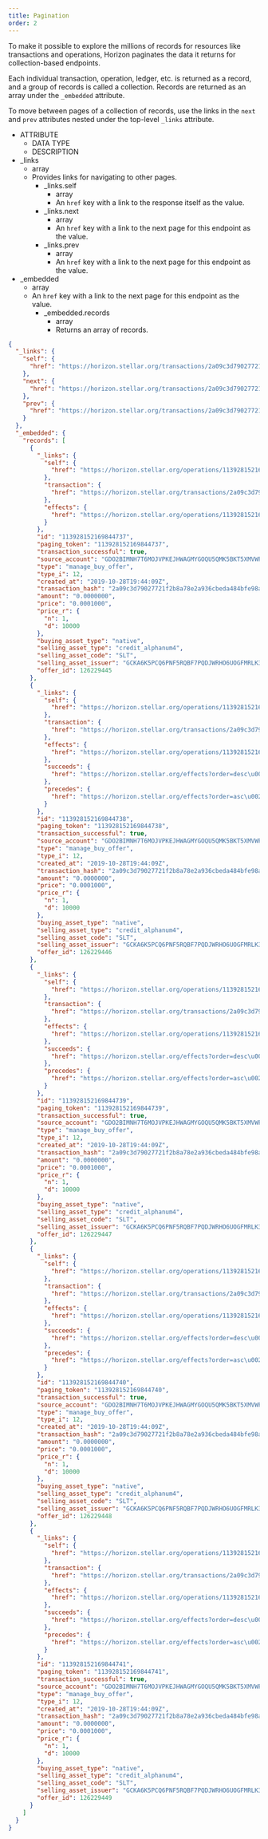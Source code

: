 ```yaml
---
title: Pagination
order: 2
---
```


To make it possible to explore the millions of records for resources like
transactions and operations, Horizon paginates the data it returns for
collection-based endpoints.

Each individual transaction, operation, ledger, etc. is returned as a record,
and a group of records is called a collection. Records are returned as an array
under the `_embedded` attribute.

To move between pages of a collection of records, use the links in the `next`
and `prev` attributes nested under the top-level `_links` attribute.

<NestedTable>
  
- ATTRIBUTE
  - DATA TYPE
  - DESCRIPTION
- _links
  - array
  - Provides links for navigating to other pages.
    - _links.self
      - array
      - An `href` key with a link to the response itself as the value.
    - _links.next
      - array
      - An `href` key with a link to the next page for this endpoint as the value.
    - _links.prev
      - array
      - An `href` key with a link to the next page for this endpoint as the value.
- _embedded
  - array
  - An `href` key with a link to the next page for this endpoint as the value.
    - _embedded.records
      - array
      - Returns an array of records.

</NestedTable>

<MethodTable title="Example Paginated Response" isCodeSnippet>

```json
{
  "_links": {
    "self": {
      "href": "https://horizon.stellar.org/transactions/2a09c3d79027721f2b8a78e2a936cbeda484bfe98a6e34856c1fee743b7e8906/operations?cursor=&limit=5&order=asc"
    },
    "next": {
      "href": "https://horizon.stellar.org/transactions/2a09c3d79027721f2b8a78e2a936cbeda484bfe98a6e34856c1fee743b7e8906/operations?cursor=113928152169844741&limit=5&order=asc"
    },
    "prev": {
      "href": "https://horizon.stellar.org/transactions/2a09c3d79027721f2b8a78e2a936cbeda484bfe98a6e34856c1fee743b7e8906/operations?cursor=113928152169844737&limit=5&order=desc"
    }
  },
  "_embedded": {
    "records": [
      {
        "_links": {
          "self": {
            "href": "https://horizon.stellar.org/operations/113928152169844737"
          },
          "transaction": {
            "href": "https://horizon.stellar.org/transactions/2a09c3d79027721f2b8a78e2a936cbeda484bfe98a6e34856c1fee743b7e8906"
          },
          "effects": {
            "href": "https://horizon.stellar.org/operations/113928152169844737/effects"
          }
        },
        "id": "113928152169844737",
        "paging_token": "113928152169844737",
        "transaction_successful": true,
        "source_account": "GDO2BIMNH7T6MOJVPKEJHWAGMYGOQU5QMK5BKT5XMVWPZKHAGA4JNAQZ",
        "type": "manage_buy_offer",
        "type_i": 12,
        "created_at": "2019-10-28T19:44:09Z",
        "transaction_hash": "2a09c3d79027721f2b8a78e2a936cbeda484bfe98a6e34856c1fee743b7e8906",
        "amount": "0.0000000",
        "price": "0.0001000",
        "price_r": {
          "n": 1,
          "d": 10000
        },
        "buying_asset_type": "native",
        "selling_asset_type": "credit_alphanum4",
        "selling_asset_code": "SLT",
        "selling_asset_issuer": "GCKA6K5PCQ6PNF5RQBF7PQDJWRHO6UOGFMRLK3DYHDOI244V47XKQ4GP",
        "offer_id": 126229445
      },
      {
        "_links": {
          "self": {
            "href": "https://horizon.stellar.org/operations/113928152169844738"
          },
          "transaction": {
            "href": "https://horizon.stellar.org/transactions/2a09c3d79027721f2b8a78e2a936cbeda484bfe98a6e34856c1fee743b7e8906"
          },
          "effects": {
            "href": "https://horizon.stellar.org/operations/113928152169844738/effects"
          },
          "succeeds": {
            "href": "https://horizon.stellar.org/effects?order=desc\u0026cursor=113928152169844738"
          },
          "precedes": {
            "href": "https://horizon.stellar.org/effects?order=asc\u0026cursor=113928152169844738"
          }
        },
        "id": "113928152169844738",
        "paging_token": "113928152169844738",
        "transaction_successful": true,
        "source_account": "GDO2BIMNH7T6MOJVPKEJHWAGMYGOQU5QMK5BKT5XMVWPZKHAGA4JNAQZ",
        "type": "manage_buy_offer",
        "type_i": 12,
        "created_at": "2019-10-28T19:44:09Z",
        "transaction_hash": "2a09c3d79027721f2b8a78e2a936cbeda484bfe98a6e34856c1fee743b7e8906",
        "amount": "0.0000000",
        "price": "0.0001000",
        "price_r": {
          "n": 1,
          "d": 10000
        },
        "buying_asset_type": "native",
        "selling_asset_type": "credit_alphanum4",
        "selling_asset_code": "SLT",
        "selling_asset_issuer": "GCKA6K5PCQ6PNF5RQBF7PQDJWRHO6UOGFMRLK3DYHDOI244V47XKQ4GP",
        "offer_id": 126229446
      },
      {
        "_links": {
          "self": {
            "href": "https://horizon.stellar.org/operations/113928152169844739"
          },
          "transaction": {
            "href": "https://horizon.stellar.org/transactions/2a09c3d79027721f2b8a78e2a936cbeda484bfe98a6e34856c1fee743b7e8906"
          },
          "effects": {
            "href": "https://horizon.stellar.org/operations/113928152169844739/effects"
          },
          "succeeds": {
            "href": "https://horizon.stellar.org/effects?order=desc\u0026cursor=113928152169844739"
          },
          "precedes": {
            "href": "https://horizon.stellar.org/effects?order=asc\u0026cursor=113928152169844739"
          }
        },
        "id": "113928152169844739",
        "paging_token": "113928152169844739",
        "transaction_successful": true,
        "source_account": "GDO2BIMNH7T6MOJVPKEJHWAGMYGOQU5QMK5BKT5XMVWPZKHAGA4JNAQZ",
        "type": "manage_buy_offer",
        "type_i": 12,
        "created_at": "2019-10-28T19:44:09Z",
        "transaction_hash": "2a09c3d79027721f2b8a78e2a936cbeda484bfe98a6e34856c1fee743b7e8906",
        "amount": "0.0000000",
        "price": "0.0001000",
        "price_r": {
          "n": 1,
          "d": 10000
        },
        "buying_asset_type": "native",
        "selling_asset_type": "credit_alphanum4",
        "selling_asset_code": "SLT",
        "selling_asset_issuer": "GCKA6K5PCQ6PNF5RQBF7PQDJWRHO6UOGFMRLK3DYHDOI244V47XKQ4GP",
        "offer_id": 126229447
      },
      {
        "_links": {
          "self": {
            "href": "https://horizon.stellar.org/operations/113928152169844740"
          },
          "transaction": {
            "href": "https://horizon.stellar.org/transactions/2a09c3d79027721f2b8a78e2a936cbeda484bfe98a6e34856c1fee743b7e8906"
          },
          "effects": {
            "href": "https://horizon.stellar.org/operations/113928152169844740/effects"
          },
          "succeeds": {
            "href": "https://horizon.stellar.org/effects?order=desc\u0026cursor=113928152169844740"
          },
          "precedes": {
            "href": "https://horizon.stellar.org/effects?order=asc\u0026cursor=113928152169844740"
          }
        },
        "id": "113928152169844740",
        "paging_token": "113928152169844740",
        "transaction_successful": true,
        "source_account": "GDO2BIMNH7T6MOJVPKEJHWAGMYGOQU5QMK5BKT5XMVWPZKHAGA4JNAQZ",
        "type": "manage_buy_offer",
        "type_i": 12,
        "created_at": "2019-10-28T19:44:09Z",
        "transaction_hash": "2a09c3d79027721f2b8a78e2a936cbeda484bfe98a6e34856c1fee743b7e8906",
        "amount": "0.0000000",
        "price": "0.0001000",
        "price_r": {
          "n": 1,
          "d": 10000
        },
        "buying_asset_type": "native",
        "selling_asset_type": "credit_alphanum4",
        "selling_asset_code": "SLT",
        "selling_asset_issuer": "GCKA6K5PCQ6PNF5RQBF7PQDJWRHO6UOGFMRLK3DYHDOI244V47XKQ4GP",
        "offer_id": 126229448
      },
      {
        "_links": {
          "self": {
            "href": "https://horizon.stellar.org/operations/113928152169844741"
          },
          "transaction": {
            "href": "https://horizon.stellar.org/transactions/2a09c3d79027721f2b8a78e2a936cbeda484bfe98a6e34856c1fee743b7e8906"
          },
          "effects": {
            "href": "https://horizon.stellar.org/operations/113928152169844741/effects"
          },
          "succeeds": {
            "href": "https://horizon.stellar.org/effects?order=desc\u0026cursor=113928152169844741"
          },
          "precedes": {
            "href": "https://horizon.stellar.org/effects?order=asc\u0026cursor=113928152169844741"
          }
        },
        "id": "113928152169844741",
        "paging_token": "113928152169844741",
        "transaction_successful": true,
        "source_account": "GDO2BIMNH7T6MOJVPKEJHWAGMYGOQU5QMK5BKT5XMVWPZKHAGA4JNAQZ",
        "type": "manage_buy_offer",
        "type_i": 12,
        "created_at": "2019-10-28T19:44:09Z",
        "transaction_hash": "2a09c3d79027721f2b8a78e2a936cbeda484bfe98a6e34856c1fee743b7e8906",
        "amount": "0.0000000",
        "price": "0.0001000",
        "price_r": {
          "n": 1,
          "d": 10000
        },
        "buying_asset_type": "native",
        "selling_asset_type": "credit_alphanum4",
        "selling_asset_code": "SLT",
        "selling_asset_issuer": "GCKA6K5PCQ6PNF5RQBF7PQDJWRHO6UOGFMRLK3DYHDOI244V47XKQ4GP",
        "offer_id": 126229449
      }
    ]
  }
}
```

</MethodTable>
